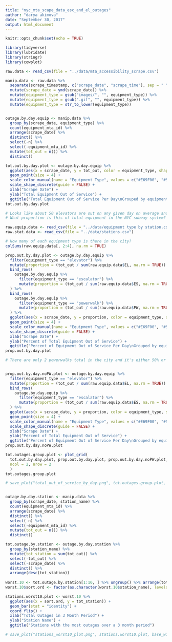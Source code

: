 ```yaml
---
title: "nyc_mta_scape_data_esc_and_el_outages"
author: "darya akimova"
date: "September 30, 2017"
output: html_document
---
```


```r
knitr::opts_chunk$set(echo = TRUE)
```

```r
library(tidyverse)
library(lubridate)
library(stringr)
library(cowplot)
```


```r
raw.data <- read_csv(file = "../data/mta_accessibility_scrape.csv")

manip.data <- raw.data %>%
  separate(scrape_timestamp, c("scrape_date", "scrape_time"), sep = " ") %>%
  mutate(scrape_date = ymd(scrape_date)) %>%
  mutate(equipment_type = gsub("images/", "", equipment_type)) %>%
  mutate(equipment_type = gsub(".gif", "", equipment_type)) %>%
  mutate(equipment_type = str_to_lower(equipment_type))


outage.by.day.equip <- manip.data %>%
  group_by(scrape_date, equipment_type) %>%
  count(equipment_mta_id) %>% 
  arrange(scrape_date) %>%
  distinct() %>% 
  select(-n) %>% 
  select(-equipment_mta_id) %>% 
  mutate(tot_out = n()) %>% 
  distinct()

tot.out.by.day.plot <- outage.by.day.equip %>% 
  ggplot(aes(x = scrape_date, y = tot_out, color = equipment_type, shape = equipment_type)) +
  geom_point(size = 4) +
  scale_color_manual(name = "Equipment Type", values = c("#E69F00", "#56B4E9", "#009E73")) +
  scale_shape_discrete(guide = FALSE) +
  xlab("Scrape Date") +
  ylab("Total Equipment Out of Service") +
  ggtitle("Total Equipment Out of Service Per Day\nGrouped by equipment type")
tot.out.by.day.plot

# Looks like about 50 elevators are out on any given day on average and 70 escalators (by eye)
# What proportion is this of total equipment in the NYC subway system?

raw.equip.data <- read_csv(file = "../data/equipment type by station.csv")
raw.stat.data <- read_csv(file = "../data/stations.csv")

# How many of each equipment type is there in the city?
colSums(raw.equip.data[, 2:4], na.rm = TRUE)

prop.out.by.day.plot <- outage.by.day.equip %>% 
  filter(equipment_type == "elevator") %>%
  mutate(proportion = (tot_out / sum(raw.equip.data$EL, na.rm = TRUE)) * 100) %>% 
  bind_rows(
    outage.by.day.equip %>% 
      filter(equipment_type == "escalator") %>% 
      mutate(proportion = (tot_out / sum(raw.equip.data$ES, na.rm = TRUE)) * 100)
  ) %>% 
  bind_rows(
    outage.by.day.equip %>% 
      filter(equipment_type == "powerwalk") %>% 
      mutate(proportion = (tot_out / sum(raw.equip.data$PW, na.rm = TRUE)) * 100)
  ) %>% 
  ggplot(aes(x = scrape_date, y = proportion, color = equipment_type, shape = equipment_type)) +
  geom_point(size = 4) +
  scale_color_manual(name = "Equipment Type", values = c("#E69F00", "#56B4E9", "#009E73")) +
  scale_shape_discrete(guide = FALSE) +
  xlab("Scrape Date") +
  ylab("Percent of Total Equipment Out of Service") +
  ggtitle("Percent of Equipment Out of Service Per Day\nGrouped by equipment type")
prop.out.by.day.plot

# There are only 2 powerwalks total in the city and it's either 50% or 100% out of order, which distorts the 


prop.out.by.day.noPW.plot <- outage.by.day.equip %>% 
  filter(equipment_type == "elevator") %>%
  mutate(proportion = (tot_out / sum(raw.equip.data$EL, na.rm = TRUE)) * 100) %>% 
  bind_rows(
    outage.by.day.equip %>% 
      filter(equipment_type == "escalator") %>% 
      mutate(proportion = (tot_out / sum(raw.equip.data$ES, na.rm = TRUE)) * 100)
  ) %>% 
  ggplot(aes(x = scrape_date, y = proportion, color = equipment_type, shape = equipment_type)) +
  geom_point(size = 4) +
  scale_color_manual(name = "Equipment Type", values = c("#E69F00", "#56B4E9")) +
  scale_shape_discrete(guide = FALSE) +
  xlab("Scrape Date") +
  ylab("Percent of Total Equipment Out of Service") +
  ggtitle("Percent of Equipment Out of Service Per Day\nGrouped by equipment type (No Powerwalk)")
prop.out.by.day.noPW.plot

tot.outages.group.plot <- plot_grid(
  tot.out.by.day.plot, prop.out.by.day.plot, prop.out.by.day.noPW.plot,
  ncol = 2, nrow = 2
  )
tot.outages.group.plot

# save_plot("total_out_of_service_by_day.png", tot.outages.group.plot, base_height = 8, base_width = 12)


outage.by.day.station <- manip.data %>%
  group_by(scrape_date, station_name) %>%
  count(equipment_mta_id) %>% 
  arrange(scrape_date) %>%
  distinct() %>% 
  select(-n) %>% 
  select(-equipment_mta_id) %>% 
  mutate(tot_out = n()) %>% 
  distinct()

tot.outage.by.station <- outage.by.day.station %>%
  group_by(station_name) %>% 
  mutate(tot_station = sum(tot_out)) %>% 
  select(-tot_out) %>% 
  select(-scrape_date) %>% 
  distinct() %>% 
  arrange(desc(tot_station))
  
worst.10 <- tot.outage.by.station[1:10, ] %>% ungroup() %>% arrange(tot_station)
worst.10$sort.ord <- factor(as.character(worst.10$station_name), levels = unique(as.character(worst.10$station_name)))

stations.worst10.plot <- worst.10 %>% 
  ggplot(aes(x = sort.ord, y = tot_station)) +
  geom_bar(stat = "identity") +
  coord_flip() +
  xlab("Total Outages in 3 Month Period") +
  ylab("Station Name") +
  ggtitle("Stations with the most outages over a 3 month period")

# save_plot("stations_worst10_plot.png", stations.worst10.plot, base_width = 8, base_height = 5)

```

